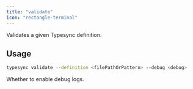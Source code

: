 ```yaml
---
title: "validate"
icon: "rectangle-terminal"
---
```



Validates a given Typesync definition.

## Usage

```bash
typesync validate --definition <filePathOrPattern> --debug <debug>
```

<DefinitionOptionSnippet />

<ParamField type="boolean" path="debug">Whether to enable debug logs.</ParamField>
